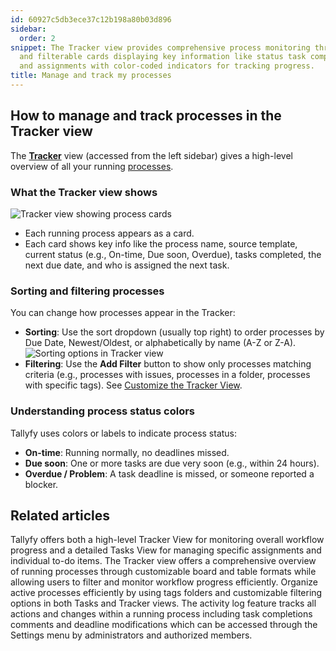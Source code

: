 ```yaml
---
id: 60927c5db3ece37c12b198a80b03d896
sidebar:
  order: 2
snippet: The Tracker view provides comprehensive process monitoring through sortable
  and filterable cards displaying key information like status task completion dates
  and assignments with color-coded indicators for tracking progress.
title: Manage and track my processes
---
```


## How to manage and track processes in the Tracker view

The **[Tracker](/products/pro/tracking-and-tasks/tracker-view/)** view (accessed from the left sidebar) gives a high-level overview of all your running [processes](/products/pro/tracking-and-tasks/processes/).

### What the Tracker view shows

![Tracker view showing process cards](https://screenshots.tallyfy.com/tallyfy%2Fpro%2Fdesktop-light-showcase-tracker-tab.png)

*   Each running process appears as a card.
*   Each card shows key info like the process name, source template, current status (e.g., On-time, Due soon, Overdue), tasks completed, the next due date, and who is assigned the next task.

### Sorting and filtering processes

You can change how processes appear in the Tracker:

*   **Sorting**: Use the sort dropdown (usually top right) to order processes by Due Date, Newest/Oldest, or alphabetically by name (A-Z or Z-A).
    ![Sorting options in Tracker view](https://screenshots.tallyfy.com/tallyfy%2Fpro%2Fdesktop-light-order-processes.png)
*   **Filtering**: Use the **Add Filter** button to show only processes matching criteria (e.g., processes with issues, processes in a folder, processes with specific tags). See [Customize the Tracker View](/products/pro/tracking-and-tasks/tracker-view/how-to-create-custom-views-in-tallyfy/).

### Understanding process status colors

Tallyfy uses colors or labels to indicate process status:

*   **On-time**: Running normally, no deadlines missed.
*   **Due soon**: One or more tasks are due very soon (e.g., within 24 hours).
*   **Overdue / Problem**: A task deadline is missed, or someone reported a blocker.


## Related articles
<CardGrid>
<LinkTitleCard header="<b>Pro > Tracking</b>" href="/products/pro/tracking-and-tasks/" > Tallyfy offers both a high-level Tracker View for monitoring overall workflow progress and a detailed Tasks View for managing specific assignments and individual to-do items. </LinkTitleCard>
<LinkTitleCard header="<b>Tracking And Tasks > Tracker view</b>" href="/products/pro/tracking-and-tasks/tracker-view/" > The Tracker view offers a comprehensive overview of running processes through customizable board and table formats while allowing users to filter and monitor workflow progress efficiently. </LinkTitleCard>
<LinkTitleCard header="<b>Tracker View > Organize processes</b>" href="/products/pro/tracking-and-tasks/tracker-view/organize-processes/" > Organize active processes efficiently by using tags folders and customizable filtering options in both Tasks and Tracker views. </LinkTitleCard>
<LinkTitleCard header="<b>Tracker View > Check process activity</b>" href="/products/pro/tracking-and-tasks/tracker-view/how-can-i-track-process-activities-on-tallyfy/" > The activity log feature tracks all actions and changes within a running process including task completions comments and deadline modifications which can be accessed through the Settings menu by administrators and authorized members. </LinkTitleCard>
</CardGrid>